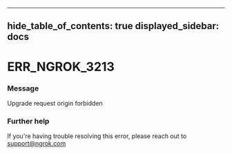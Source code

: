

---
hide_table_of_contents: true
displayed_sidebar: docs
---


# ERR_NGROK_3213

### Message
Upgrade request origin forbidden

<ErrorDetails error="err_ngrok_3213" />



### Further help
If you're having trouble resolving this error, please reach out to [support@ngrok.com](mailto:support@ngrok.com?subject=Help%20with%20ERR_NGROK_3213)

